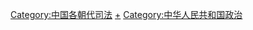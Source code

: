 {{Catmore|中华人民共和国司法体制}}

[[Category:中国各朝代司法|Category:中国各朝代司法]]
[[Category:中華人民共和國法律系統|+]]
[[Category:中华人民共和国政治|Category:中华人民共和国政治]]